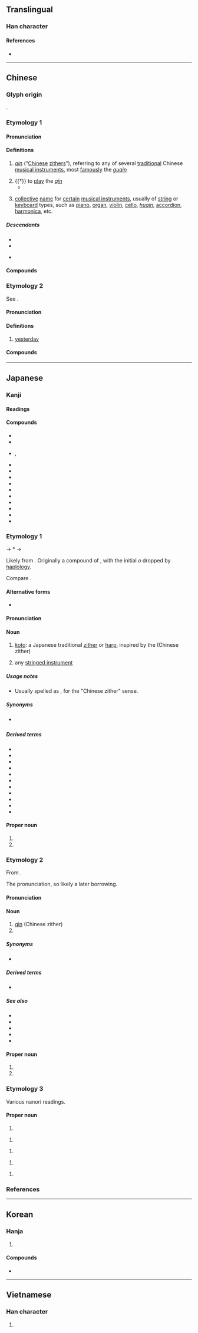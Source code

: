 {{character info/new}}
==Translingual==

===Han character===
{{Han char|rn=96|rad=玉|as=08|sn=12|four=11207|canj=MGOIN|ids=⿱玨今}}

====References====
* {{Han ref|kx=0735.110|dkj=21079|dj=1147.080|hdz=21119.070|uh=7434|ud=29748|bh=B55E|bd=46430}}

----

==Chinese==
{{zh-forms|alt=珡,𤦡,𤩟,琹,𨨖,𨪖,𩰔,䦦,𤫍,𨫹,䥅,䥆,𤫒}}

===Glyph origin===
{{Han etym}}
{{Han compound|ls=psc|珡|c1=s|今|c2=p}}.
===Etymology 1===
{{rfe|zh}}
====Pronunciation====
{{zh-pron
|m=qín
|ma=y
|c=kam4
|h=pfs=khìm
|md=kìng
|mn=khîm
|mn-t=kim5
|w=3jjin
|mc=y
|oc=y
|cat=n,v
}}

====Definitions====
{{zh-hanzi}}

# {{lb|zh|musical instrument}} ''[[qin]]'' (“[[Chinese]] [[zither]]s”), referring to any of several [[traditional]] Chinese [[musical instrument]]s, most [[famously]] the ''[[guqin]]''
# {{†}} to [[play]] the ''[[qin]]''
#* {{zh-x|^象 往 入 ^舜 宮，^舜 在 床 琴。|Xiang entered Shun's room, and found Shun on his bed '''playing the zither'''.|ref=Mengzi}}
# {{lb|zh|music}} [[collective]] [[name]] for [[certain]] [[musical instrument]]s, usually of [[string]] or [[keyboard]] types, such as [[piano]], [[organ]], [[violin]], [[cello]], ''[[huqin]]'', [[accordion]], [[harmonica]], etc.

=====Descendants=====
* {{desc|my|ခင်|bor=1}}
* {{desc|en|qin|bor=1}}
* {{desc|th|ขิม|bor=1}} {{q|via Min Nan}}

====Compounds====
{{zh-der|布祖基琴|電子琴|獨弦琴|風琴|鋼片琴|鋼琴|古琴|胡琴|口琴|雷琴|六角琴|柳琴|馬林巴琴|梅花琴|手風琴|提琴|奚琴|揚琴|鐘琴|琴瑟|琴弦|人琴俱亡|中音提琴|大提琴|侖琴射線|伯牙鼓琴|愛琴文化|中提琴|六弦琴|口風琴|一琴一鶴|劍膽琴心|愛琴海|一弦琴|四弦琴|低音提琴|彈琴|弓琴|侖琴|龐琴曲線|人琴俱杳|小提琴|對牛彈琴|奏琴|山東琴書|大鍵琴|八音琴|七弦琴|天琴座|煮鶴焚琴|眠琴綠陰|炕琴桌兒|琴師|煮鶴燒琴|操琴|破琴絕絃|琴鳥|木琴|琴堂|琴瑟和諧|琴童|琴聲|琴心劍膽|百衲琴|抱琴|瑟弄琴調|琴瑟不調|琴韻|琴劍飄零|琴心三疊|秦琴|琴書|琴高乘鯉|焦尾琴|琴心|撫琴|瑤琴|琴棋書畫|瑟調琴弄|琴鐘|琴譜|琴瑟失調|琴瑟和鳴|琴瑟之好|琴斷朱弦|琴心相挑|琴史|琴劍|戴逵破琴|焚琴煮鶴|洋琴|月琴|無弦琴|琴歌|琴瑟調和|琴瑟和好|琴瑟相調|鼓琴悲|竹琴|魯特琴|鳴琴|鳴琴而治|馬頭琴|西塔琴|鳴琴垂拱|鐵琴|管風琴|綠琴|素琴|鼓琴|鋼琴酒吧|鋸琴|翼琴|豎琴|琴手}}

===Etymology 2===
See {{zh-l|琴日}}.
====Pronunciation====
{{zh-pron
|c=kam4
|cat=n
}}

====Definitions====
{{zh-hanzi}}

# {{lb|zh|Cantonese}} [[yesterday]]
====Compounds====
{{zh-der|琴日|琴晚}}
{{zh-cat|Musical instruments|Intermediate}}

----

==Japanese==

===Kanji===
{{ja-kanji|grade=c|rs=玉08}}

====Readings====
{{ja-readings
|goon=ごん<ごん<ごむ
|kanon=きん<きん<きむ
|kun=こと-
}}

====Compounds====
{{der-top|Compounds}}
* {{ja-r|琴線|きんせん|[[koto]] [[string]]; [[heartstrings]]}}
* {{ja-r|琴曲|きんきょく|koto [[music]]}}
* {{ja-r|一弦琴|いちげん-きん|rom=-}}, {{ja-r|一絃琴|いちげん-きん}}
* {{ja-r|口琴|こうきん|[[Jew's harp]]|pos=literally "[[mouth harp]]"}}
* {{ja-r|自鳴琴|じめいきん|[[music box]]}}
* {{ja-r|弾琴|だんきん|koto [[play]]ing}}
* {{ja-r|鉄琴|てっきん|[[metallophone]]}}
* {{ja-r|手風琴|てふうきん|[[accordion]]}}
* {{ja-r|二弦琴|にげん-きん}}
* {{ja-r|馬頭琴|ばとうきん}}
* {{ja-r|口琴|びやぼん|Edo-period [[mouth harp]]}}
* {{ja-r|木琴|もっきん|[[xylophone]]}}
* {{ja-r|和琴|わごん}}
{{der-bottom}}

===Etymology 1===
{{wp|Koto (musical instrument)}}
{{ja-kanjitab|こと|yomi=k}}
{{IPAchar|/ko<sub>2</sub> oto<sub>2</sub>/}} → *{{IPAchar|/kooto/}} → {{IPAchar|/koto/}}

Likely from {{inh|ja|ojp|sort=こと|-}}. Originally a compound of {{ja-compound|木|こ|音|おと|t1=[[tree]], [[wood]]|t2=[[sound]]|nocat=1}}, {{rfv-etymology|ja}} with the initial ''o'' dropped by [[haplology]].

Compare {{m|ja|事|tr=koto}}.

====Alternative forms====
* {{ja-l|箏}}

====Pronunciation====
{{ja-pron|y=k|こと|acc=1|acc_ref=DJR}}

====Noun====
{{ja-noun|こと}}

# ''[[koto]]'': a Japanese traditional [[zither]] or [[harp]], inspired by the ''{{w|guzheng}}'' (Chinese zither)
# {{lb|ja|archaic|sort=こと}} any [[stringed instrument]]

=====Usage notes=====
* Usually spelled as {{m|ja|箏}}, for the "Chinese zither" sense.

=====Synonyms=====
* {{sense|koto}} {{ja-r|箏の琴|そう の こと}}

=====Derived terms=====
{{der-top}}
* {{ja-r|こと座|^こと-ざ|[[Lyra]]}}
* {{ja-r|琴%柱|こと%じ|[[bridge]] of a koto}}
* {{ja-r|琴%爪|こと%づめ|koto [[plectrum]]}}
* {{ja-r|琴%鳥|コト%ドリ|[[superb lyrebird]]}}
* {{ja-r|東%琴|あずま%ごと}}
* {{ja-r|須磨%琴|すま%-ごと}}
* {{ja-r|小%琴|お%ごと|koto|pos=usually small}}
* {{ja-r|百済%琴|くだら%-ごと}}
* {{ja-r|大正%琴|^たいしょう%-ごと}}
* {{ja-r|竪%琴|たて%ごと}}
* {{ja-r|大和%琴|^やまと%-ごと}}
{{der-bottom}}

====Proper noun====
{{ja-pos|proper|こと}}

# {{given name|lang=ja|female|A=a|sort=こと}}
# {{surname|lang=ja|A=a|sort=こと}}

===Etymology 2===
{{wp|lang=ja|琴}}
{{ja-kanjitab|きん|yomi=o}}
From {{der|ja|ltc|sort=きん|-}} {{ltc-l|琴}}. {{rfv-etymology|ja}}

The ''{{ll|ja|漢音|kan'on}}'' pronunciation, so likely a later borrowing.

====Pronunciation====
{{ja-pron|y=kan|きん|acc=1|acc_ref=DJR}}

====Noun====
{{ja-noun|きん}}

# [[qin]] (Chinese zither)
# {{short for|lang=ja|古琴|tr=kokin||[[guqin]]}}

=====Synonyms=====
* {{ja-r|七弦琴|しちげん-きん}}

=====Derived terms=====
* {{ja-r|琴瑟|きんしつ|[[qin]] and [[se]]|pos=figuratively, "[[marital]] [[harmony]]"}}

=====See also=====
* {{ja-r|奚琴|けいきん|[[xiqin]]}}
* {{ja-r|月琴|げっきん|[[yueqin]]}}
* {{ja-r|瑟|しつ|[[se]]}}
* {{ja-r|提琴|ていきん|{{w|tiqin}}}}
* {{ja-r|洋琴|ようきん|[[yangqin]]}}

====Proper noun====
{{ja-pos|proper|きん}}

# {{given name|lang=ja|female|A=a|sort=きん}}
# {{surname|lang=ja|A=a|sort=きん}}

===Etymology 3===
Various nanori readings.

====Proper noun====
{{ja-pos|proper|くむ}}

# {{surname|lang=ja|A=a|sort=くむ}}

{{ja-pos|proper|ぐん}}

# {{surname|lang=ja|A=a|sort=ぐん}}

{{ja-pos|proper|ことえ}}

# {{given name|lang=ja|female|A=a|sort=ことえ}}

{{ja-pos|proper|ことざき}}

# {{surname|lang=ja|A=a|sort=ことさき}}

{{ja-pos|proper|ことみ}}

# {{given name|lang=ja|female|A=a|sort=ことみ}}

===References===
<references/>

{{C|ja|Musical instruments|sort=こと}}

----

==Korean==

===Hanja===
{{ko-hanja|hangeul=[[금]]|eumhun=|rv=geum|mr=kŭm|y=kum}}

# {{defn|lang=ko|sort=玉08}}

====Compounds====
* {{l|ko|伽倻琴|tr=[[가야금]], gayageum, kayagŭm}}

----

==Vietnamese==

===Han character===
{{vi-hantu|[[cầm]]|rs=玉08}}

# {{defn|lang=vi|sort=玉08}}